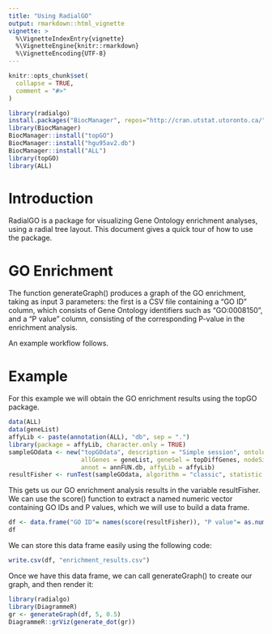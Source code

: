 ```yaml
---
title: "Using RadialGO"
output: rmarkdown::html_vignette
vignette: >
  %\VignetteIndexEntry{vignette}
  %\VignetteEngine{knitr::rmarkdown}
  %\VignetteEncoding{UTF-8}
---
```


```r
knitr::opts_chunk$set(
  collapse = TRUE,
  comment = "#>"
)
```

```r
library(radialgo)
install.packages("BiocManager", repos="http://cran.utstat.utoronto.ca/")
library(BiocManager)
BiocManager::install("topGO")
BiocManager::install("hgu95av2.db")
BiocManager::install("ALL")
library(topGO)
library(ALL)
```
# Introduction
RadialGO is a package for visualizing Gene Ontology enrichment analyses, using a 
radial tree layout. This document gives a quick tour of how to use the package. 

# GO Enrichment
The function generateGraph() produces a graph of the GO enrichment, taking as 
input 3 parameters: the first is a CSV file containing a "GO ID" column, which 
consists of Gene Ontology identifiers such as "GO:0008150", and a "P value" 
column, consisting of the corresponding P-value in the enrichment analysis. 

An example workflow follows. 

# Example

For this example we will obtain the GO enrichment results using the topGO package.
```r
data(ALL)
data(geneList)
affyLib <- paste(annotation(ALL), "db", sep = ".")
library(package = affyLib, character.only = TRUE)
sampleGOdata <- new("topGOdata", description = "Simple session", ontology = "BP",
                    allGenes = geneList, geneSel = topDiffGenes, nodeSize = 10, 
                    annot = annFUN.db, affyLib = affyLib)
resultFisher <- runTest(sampleGOdata, algorithm = "classic", statistic = "fisher")
```
This gets us our GO enrichment analysis results in the variable resultFisher.
We can use the score() function to extract a named numeric vector containing GO IDs
and P values, which we will use to build a data frame.

```r
df <- data.frame("GO ID"= names(score(resultFisher)), "P value"= as.numeric(score(resultFisher)))
df
```

We can store this data frame easily using the following code:
```r
write.csv(df, "enrichment_results.csv")
```

Once we have this data frame, we can call generateGraph() to create our graph, 
and then render it: 

```r
library(radialgo)
library(DiagrammeR)
gr <- generateGraph(df, 5, 0.5)
DiagrammeR::grViz(generate_dot(gr))
```
